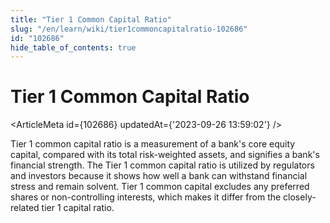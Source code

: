 ```yaml
---
title: "Tier 1 Common Capital Ratio"
slug: "/en/learn/wiki/tier1commoncapitalratio-102686"
id: "102686"
hide_table_of_contents: true
---
```



# Tier 1 Common Capital Ratio

<ArticleMeta id={102686} updatedAt={'2023-09-26 13:59:02'} />
<div className='border-solid border-b border-t-0 my-4 border-[var(--ifm-color-gray-300)]' />

Tier 1 common capital ratio is a measurement of a bank's core equity capital, compared with its total risk-weighted assets, and signifies a bank's financial strength. The Tier 1 common capital ratio is utilized by regulators and investors because it shows how well a bank can withstand financial stress and remain solvent. Tier 1 common capital excludes any preferred shares or non-controlling interests, which makes it differ from the closely-related tier 1 capital ratio.
